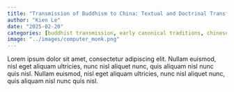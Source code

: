 ```yaml
---
title: "Transmission of Buddhism to China: Textual and Doctrinal Transformations"
author: "Kien Le"
date: "2025-02-20"
categories: [buddhist transmission, early canonical traditions, chinese buddhism]
image: "../images/computer_monk.png"
---
```


Lorem ipsum dolor sit amet, consectetur adipiscing elit. Nullam euismod, nisl eget aliquam ultricies, nunc nisl aliquet nunc, quis aliquam nisl nunc quis nisl. Nullam euismod, nisl eget aliquam ultricies, nunc nisl aliquet nunc, quis aliquam nisl nunc quis nisl.